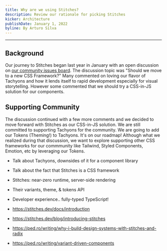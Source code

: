 ```yaml
---
title: Why are we using Stitches?
description: Review our rationale for picking Stitches
kicker: Architecture
publishDate: January 1, 2022
byline: By Arturo Silva
---
```


---

## Background

Our journey to Stitches began last year in January with an open discussion on [our community issues board](https://github.com/WPMedia/site-components/issues/584). The discussion topic was "Should we move to a new CSS Framework?" Many commented on loving our flavor of Tachyons and how it lends itself to rapid development especially for visual storytelling. However some commented that we should try a CSS-in-JS solution for our components.

## Supporting Community

The discussion continued with a few more comments and we decided to move forward with Stitches as our CSS-in-JS solution. We are still committed to supporting Tachyons for the community. We are going to add our Tokens (Theming!) to Tachyons. It's on our roadmap! Although what we realized during that discussion, we want to explore supporting other CSS frameworks for our commmunity like Tailwind, Styled Components, Emotion, etc by leveraging our Tokens.

- Talk about Tachyons, downsides of it for a component library
- Talk about the fact that Stitches is a CSS framework
- Stitches: near-zero runtime, server-side rendering
- Their variants, theme, & tokens API
- Developer experience.. fully-typed TypeScript!

- https://stitches.dev/docs/introduction
- https://stitches.dev/blog/introducing-stitches
- https://ped.ro/writing/why-i-build-design-systems-with-stitches-and-radix
- https://ped.ro/writing/variant-driven-components
